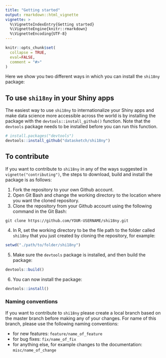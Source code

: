 ```yaml
---
title: "Getting started"
output: rmarkdown::html_vignette
vignette: >
  %\VignetteIndexEntry{Getting started}
  %\VignetteEngine{knitr::rmarkdown}
  %\VignetteEncoding{UTF-8}
---
```


```r
knitr::opts_chunk$set(
  collapse = TRUE,
  eval=FALSE,
  comment = "#>"
)
```

Here we show you two different ways in which you can install the `shi18ny` package:

## To use `shi18ny` in your Shiny apps

The easiest way to use `shi18ny` to internationalize your Shiny apps and make data science more accessible across the world is by installing the package with the `devtools::install_github()` function. Note that the `devtools` package needs to be installed before you can run this function.

```r
# install.packages("devtools")
devtools::install_github("datasketch/shi18ny")
```


## To contribute

If you want to contribute to `shi18ny` in any of the ways suggested in `vignette("contributing")`, the steps to download, build and install the package is as follows:

1. Fork the repository to your own Github account.
2. Open Git Bash and change the working directory to the location where you want the cloned repository.
3. Clone the repository from your Github account using the following command in the Git Bash:
```git
git clone https://github.com/YOUR-USERNAME/shi18ny.git
```

4. In R, set the working directory to be the file path to the folder called `shi18ny` that you just created by cloning the repository, for example:
```r
setwd("./path/to/folder/shi18ny")
```

5. Make sure the `devtools` package is installed, and then build the package:
```r
devtools::build()
```
6. You can now install the package:
```r
devtools::install()
```

### Naming conventions

If you want to contribute to `shi18ny` please create a local branch based on the master branch before making any of your changes. For name of this branch, please use the following naming conventions:

* for new features: `feature/name_of_feature`
* for bug fixes: `fix/name_of_fix`
* for anything else, for example changes to the documentation: `misc/name_of_change`

